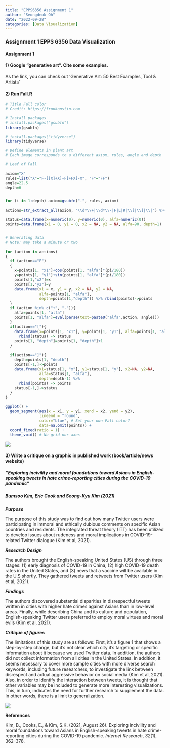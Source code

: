 ```yaml
---
title: "EPPS6356 Assignment 1"
author: "Seongdeok Oh"
date: "2022-09-28"
categories: [Data Visualization]
---
```


### Assignment 1 EPPS 6356 Data Visualization

#### Assignment 1

#### 1) Google "generative art". Cite some examples.

As the link, you can check out 'Generative Art: 50 Best Examples, Tool & Artists'

#### 2) Run Fall.R

```r
# Title Fall color
# Credit: https://fronkonstin.com

# Install packages
# install.packages("gsubfn")
library(gsubfn)
```

```r
# install.packages("tidyverse")
library(tidyverse)

```

```r
# Define elements in plant art
# Each image corresponds to a different axiom, rules, angle and depth

# Leaf of Fall

axiom="X"
rules=list("X"="F-[[X]+X]+F[+FX]-X", "F"="FF")
angle=22.5
depth=6


for (i in 1:depth) axiom=gsubfn(".", rules, axiom)

actions=str_extract_all(axiom, "\\d*\\+|\\d*\\-|F|L|R|\\[|\\]|\\|") %>% unlist

status=data.frame(x=numeric(0), y=numeric(0), alfa=numeric(0))
points=data.frame(x1 = 0, y1 = 0, x2 = NA, y2 = NA, alfa=90, depth=1)


# Generating data
# Note: may take a minute or two

for (action in actions)
{
  if (action=="F")
  {
    x=points[1, "x1"]+cos(points[1, "alfa"]*(pi/180))
    y=points[1, "y1"]+sin(points[1, "alfa"]*(pi/180))
    points[1,"x2"]=x
    points[1,"y2"]=y
    data.frame(x1 = x, y1 = y, x2 = NA, y2 = NA,
               alfa=points[1, "alfa"],
               depth=points[1,"depth"]) %>% rbind(points)->points
  }
  if (action %in% c("+", "-")){
    alfa=points[1, "alfa"]
    points[1, "alfa"]=eval(parse(text=paste0("alfa",action, angle)))
  }
  if(action=="["){
    data.frame(x=points[1, "x1"], y=points[1, "y1"], alfa=points[1, "alfa"]) %>%
      rbind(status) -> status
    points[1, "depth"]=points[1, "depth"]+1
  }
  
  if(action=="]"){
    depth=points[1, "depth"]
    points[-1,]->points
    data.frame(x1=status[1, "x"], y1=status[1, "y"], x2=NA, y2=NA,
               alfa=status[1, "alfa"],
               depth=depth-1) %>%
      rbind(points) -> points
    status[-1,]->status
  }
}

ggplot() +
  geom_segment(aes(x = x1, y = y1, xend = x2, yend = y2),
               lineend = "round",
               color="blue", # Set your own Fall color?
               data=na.omit(points)) +
  coord_fixed(ratio = 1) +
  theme_void() # No grid nor axes


```

![](Blue%20tree.png)

#### 3) Write a critique on a graphic in published work (book/article/news website)

##### **"Exploring incivility and moral foundations toward Asians in English-speaking tweets in hate crime-reporting cities during the COVID-19 pandemic"**

##### **Bumsoo Kim, Eric Cook and Seong-Kyu Kim (2021)**

***Purpose***

The purpose of this study was to find out how many Twitter users were participating in immoral and ethically dubious comments on specific Asian countries and residents. The integrated threat theory (ITT) has been utilized to develop issues about rudeness and moral implications in COVID-19-related Twitter dialogue (Kim et al, 2021).

***Research Design***

The authors brought the English-speaking United States (US) through three stages: (1) early diagnosis of COVID-19 in China, (2) high COVID-19 death rates in the United States, and (3) news that a vaccine will be available in the U.S shortly. They gathered tweets and retweets from Twitter users (Kim et al, 2021).

***Findings***

The authors discovered substantial disparities in disrespectful tweets written in cities with higher hate crimes against Asians than in low-level areas. Finally, while describing China and its culture and population, English-speaking Twitter users preferred to employ moral virtues and moral evils (Kim et al, 2021).

***Critique of figures***

The limitations of this study are as follows: First, it's a figure 1 that shows a step-by-step change, but it's not clear which city it's targeting or specific information about it because we used Twitter data. In addition, the authors did not collect information from all cities in the United States. In addition, it seems necessary to cover more sample cities with more diverse search keywords, including future researchers, to investigate the link between disrespect and actual aggressive behavior on social media (Kim et al, 2021). Also, in order to identify the interaction between tweets, it is thought that other variables may be included to generate more interesting visualizations. This, in turn, indicates the need for further research to supplement the data. In other words, there is a limit to generalization.

![](Picture1.png)

**References**

Kim, B., Cooks, E., & Kim, S.K. (2021, August 26). Exploring incivility and moral foundations toward Asians in English-speaking tweets in hate crime-reporting cities during the COVID-19 pandemic. *Internet Research*, *32*(1), 362--378.
